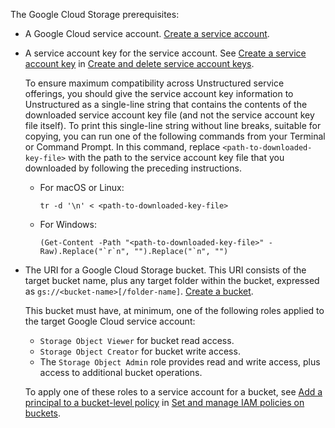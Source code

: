 The Google Cloud Storage prerequisites:

- A Google Cloud service account. [Create a service account](https://cloud.google.com/iam/docs/service-accounts-create#console).
- A service account key for the service account. See [Create a service account key](https://cloud.google.com/iam/docs/keys-create-delete#creating) in
  [Create and delete service account keys](https://cloud.google.com/iam/docs/keys-create-delete). 

  To ensure maximum compatibility across Unstructured service offerings, you should give the service account key information to Unstructured as 
  a single-line string that contains the contents of the downloaded service account key file (and not the service account key file itself). 
  To print this single-line string without line breaks, suitable for copying, you can run one of the following commands from your Terminal or Command Prompt. 
  In this command, replace `<path-to-downloaded-key-file>` with the path to the service account key file that you downloaded by following the preceding instructions.

  - For macOS or Linux: 
    ```text
    tr -d '\n' < <path-to-downloaded-key-file>
    ```
  - For Windows:
    ```text
    (Get-Content -Path "<path-to-downloaded-key-file>" -Raw).Replace("`r`n", "").Replace("`n", "")
    ```

- The URI for a Google Cloud Storage bucket. This URI consists of the target bucket name, plus any target folder within the bucket, expressed as `gs://<bucket-name>[/folder-name]`. [Create a bucket](https://cloud.google.com/storage/docs/creating-buckets#console).

  This bucket must have, at minimum, one of the following roles applied to the target Google Cloud service account:

  - `Storage Object Viewer` for bucket read access.
  - `Storage Object Creator` for bucket write access.
  - The `Storage Object Admin` role provides read and write access, plus access to additional bucket operations.

  To apply one of these roles to a service account for a bucket, see [Add a principal to a bucket-level policy](https://cloud.google.com/storage/docs/access-control/using-iam-permissions#bucket-add) 
  in [Set and manage IAM policies on buckets](https://cloud.google.com/storage/docs/access-control/using-iam-permissions).